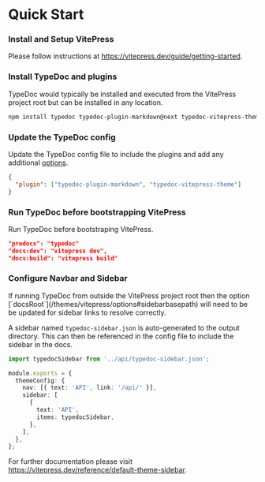 
# Quick Start

<Steps>

### Install and Setup VitePress

Please follow instructions at https://vitepress.dev/guide/getting-started.

### Install TypeDoc and plugins

TypeDoc would typically be installed and executed from the VitePress project root but can be installed in any location.

```sh npm2yarn
npm install typedoc typedoc-plugin-markdown@next typedoc-vitepress-theme@next --save-dev
```

### Update the TypeDoc config

Update the TypeDoc config file to include the plugins and add any additional [options](/themes/vitepress/options).

```json filename="typedoc.json"
{
  "plugin": ["typedoc-plugin-markdown", "typedoc-vitepress-theme"]
}
```

### Run TypeDoc before bootstrapping VitePress

Run TypeDoc before bootstraping VitePress.

```json filename="package.json"
"predocs": "typedoc"
"docs:dev": "vitepress dev",
"docs:build": "vitepress build"
```

### Configure Navbar and Sidebar

<Callout type="warning">
  If running TypeDoc from outside the VitePress project root then the option
  [`docsRoot`](/themes/vitepress/options#sidebarbasepath) will need to be be
  updated for sidebar links to resolve correctly.
</Callout>

A sidebar named `typedoc-sidebar.json` is auto-generated to the output directory. This can then be referenced in the config file to include the sidebar in the docs.

```ts filename=".vitepress/config.mts"
import typedocSidebar from '../api/typedoc-sidebar.json';

module.exports = {
  themeConfig: {
    nav: [{ text: 'API', link: '/api/' }],
    sidebar: [
      {
        text: 'API',
        items: typedocSidebar,
      },
    ],
  },
};
```

For further documentation please visit https://vitepress.dev/reference/default-theme-sidebar.

</Steps>
